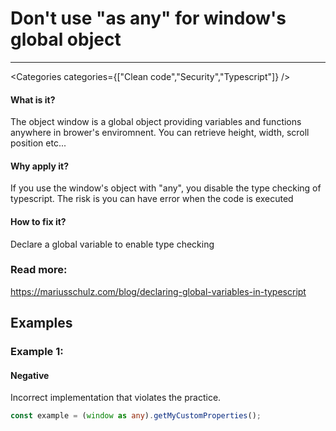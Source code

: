 

# Don't use "as any" for window's global object

<Severity severity={SeverityLevels.CRITICAL} />

---

<Categories categories={["Clean code","Security","Typescript"]} />

#### What is it?
The object window is a global object providing variables and functions anywhere in brower's enviromnent. You can retrieve height, width, scroll position etc...

#### Why apply it?
If you use the window's object with "any", you disable the type checking of typescript. The risk is you can have error when the code is executed

#### How to fix it?
Declare a global variable to enable type checking

### Read more:
https://mariusschulz.com/blog/declaring-global-variables-in-typescript

## Examples

### Example 1:

<!-- #example -->

#### Negative

<!-- #example_negative_description -->
Incorrect implementation that violates the practice.

<!-- #example_negative_code -->
```ts
const example = (window as any).getMyCustomProperties();
```